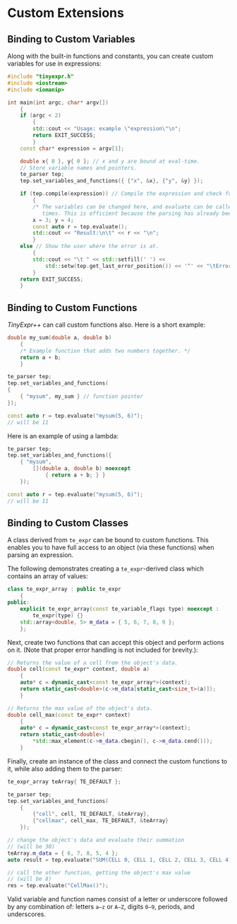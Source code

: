 # Custom Extensions

## Binding to Custom Variables {-#custom-variables}

::: {.minipage data-latex="{\textwidth}"}
Along with the built-in functions and constants, you can create custom variables\index{variables!binding to custom}  for use in expressions:

```.cpp
#include "tinyexpr.h"
#include <iostream>
#include <iomanip>

int main(int argc, char* argv[])
    {
    if (argc < 2)
        {
        std::cout << "Usage: example \"expression\"\n";
        return EXIT_SUCCESS;
        }
    const char* expression = argv[1];

    double x{ 0 }, y{ 0 }; // x and y are bound at eval-time.
    // Store variable names and pointers.
    te_parser tep;
    tep.set_variables_and_functions({ {"x", &x}, {"y", &y} });

    if (tep.compile(expression)) // Compile the expression and check for errors.
        {
        /* The variables can be changed here, and evaluate can be called multiple
           times. This is efficient because the parsing has already been done.*/
        x = 3; y = 4;
        const auto r = tep.evaluate();
        std::cout << "Result:\n\t" << r << "\n";
        }
    else // Show the user where the error is at.
        {
        std::cout << "\t " << std::setfill(' ') <<
            std::setw(tep.get_last_error_position()) << '^' << "\tError here\n";
        }
    return EXIT_SUCCESS;
    }
```
:::

::: {.minipage data-latex="{\textwidth}"}
## Binding to Custom Functions {-}

*TinyExpr++* can call custom functions\index{functions!binding to custom} also. Here is a short example:

```.cpp
double my_sum(double a, double b)
    {
    /* Example function that adds two numbers together. */
    return a + b;
    }

te_parser tep;
tep.set_variables_and_functions(
{
    { "mysum", my_sum } // function pointer
});

const auto r = tep.evaluate("mysum(5, 6)");
// will be 11
```

Here is an example of using a lambda:

```.cpp
te_parser tep;
tep.set_variables_and_functions({
    { "mysum",
        [](double a, double b) noexcept
            { return a + b; } }
    });

const auto r = tep.evaluate("mysum(5, 6)");
// will be 11
```
:::

::: {.minipage data-latex="{\textwidth}"}
## Binding to Custom Classes {#custom-classes .unnumbered}

A class derived from `te_expr` can be bound to custom functions\index{classes!binding to custom}. This enables you to
have full access to an object (via these functions) when parsing an expression.

The following demonstrates creating a `te_expr`-derived class which contains an array of values:

```.cpp
class te_expr_array : public te_expr
    {
public:
    explicit te_expr_array(const te_variable_flags type) noexcept :
        te_expr(type) {}
    std::array<double, 5> m_data = { 5, 6, 7, 8, 9 };
    };
```

Next, create two functions that can accept this object and perform
actions on it. (Note that proper error handling is not included for brevity.):

```.cpp
// Returns the value of a cell from the object's data.
double cell(const te_expr* context, double a)
    {
    auto* c = dynamic_cast<const te_expr_array*>(context);
    return static_cast<double>(c->m_data[static_cast<size_t>(a)]);
    }

// Returns the max value of the object's data.
double cell_max(const te_expr* context)
    {
    auto* c = dynamic_cast<const te_expr_array*>(context);
    return static_cast<double>(
        *std::max_element(c->m_data.cbegin(), c->m_data.cend()));
    }
```

Finally, create an instance of the class and connect the custom functions to it,
while also adding them to the parser:

```.cpp
te_expr_array teArray{ TE_DEFAULT };

te_parser tep;
tep.set_variables_and_functions(
    {
        {"cell", cell, TE_DEFAULT, &teArray},
        {"cellmax", cell_max, TE_DEFAULT, &teArray}
    });

// change the object's data and evaluate their summation
// (will be 30)
teArray.m_data = { 6, 7, 8, 5, 4 };
auto result = tep.evaluate("SUM(CELL 0, CELL 1, CELL 2, CELL 3, CELL 4)");

// call the other function, getting the object's max value
// (will be 8)
res = tep.evaluate("CellMax()");
```

:::: {.notesection data-latex=""}
Valid variable and function names consist of a letter or underscore followed by any combination
of: letters `a–z` or `A–Z`, digits `0–9`, periods, and underscores.
::::
:::
